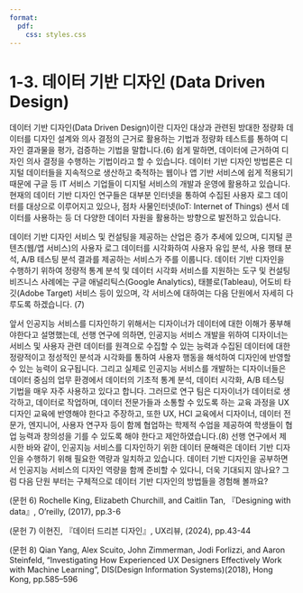 ```yaml
---
format: 
  pdf:
    css: styles.css
---
```


# 1-3. 데이터 기반 디자인 (Data Driven Design)

데이터 기반 디자인(Data Driven Design)이란 디자인 대상과 관련된 방대한 정량화 데이터를 디자인 설계와 의사 결정의 근거로 활용하는 기법과 정량화 테스트를 통하여 디자인 결과물을 평가, 검증하는 기법을 말합니다.(6) 쉽게 말하면, 데이터에 근거하여 디자인 의사 결정을 수행하는 기법이라고 할 수 있습니다. 데이터 기반 디자인 방법론은 디지털 데이터들을 지속적으로 생산하고 축적하는 웹이나 앱 기반 서비스에 쉽게 적용되기 때문에 구글 등 IT 서비스 기업들이 디지털 서비스의 개발과 운영에 활용하고 있습니다. 현재의 데이터 기반 디자인 연구들은 대부분 인터넷을 통하여 수집된 사용자 로그 데이터를 대상으로 이루어지고 있으나, 점차 사물인터넷(IoT: Internet of Things) 센서 데이터를 사용하는 등 더 다양한 데이터 자원을 활용하는 방향으로 발전하고 있습니다.

데이터 기반 디자인 서비스 및 컨설팅을 제공하는 산업은 증가 추세에 있으며, 디지털 콘텐츠(웹/앱 서비스)의 사용자 로그 데이터를 시각화하여 사용자 유입 분석, 사용 행태 분석, A/B 테스팅 분석 결과를 제공하는 서비스가 주를 이룹니다. 데이터 기반 디자인을 수행하기 위하여 정량적 통계 분석 및 데이터 시각화 서비스를 지원하는 도구 및 컨설팅 비즈니스 사례에는 구글 애널리틱스(Google Analytics), 태블로(Tableau), 어도비 타깃(Adobe Target) 서비스 등이 있으며, 각 서비스에 대하여는 다음 단원에서 자세히 다루도록 하겠습니다. (7)

앞서 인공지능 서비스를 디자인하기 위해서는 디자이너가 데이터에 대한 이해가 풍부해야한다고 설명했는데, 선행 연구에 의하면, 인공지능 서비스 개발을 위하여 디자이너는 서비스 및 사용자 관련 데이터를 원격으로 수집할 수 있는 능력과 수집된 데이터에 대한 정량적이고 정성적인 분석과 시각화를 통하여 사용자 행동을 해석하여 디자인에 반영할 수 있는 능력이 요구됩니다. 그리고 실제로 인공지능 서비스를 개발하는 디자이너들은 데이터 중심의 업무 환경에서 데이터의 기초적 통계 분석, 데이터 시각화, A/B 테스팅 기법을 매우 자주 사용하고 있다고 합니다. 그러므로 연구 팀은 디자이너가 데이터로 생각하고, 데이터로 작업하며, 데이터 전문가들과 소통할 수 있도록 하는 교육 과정을 UX 디자인 교육에 반영해야 한다고 주장하고, 또한 UX, HCI 교육에서 디자이너, 데이터 전문가, 엔지니어, 사용자 연구자 등이 함께 협업하는 학제적 수업을 제공하여 학생들이 협업 능력과 창의성을 기를 수 있도록 해야 한다고 제안하였습니다.(8) 선행 연구에서 제시한 바와 같이, 인공지능 서비스를 디자인하기 위한 데이터 문해력은 데이터 기반 디자인을 수행하기 위해 필요한 역량과 일치하고 있습니다. 데이터 기반 디자인을 공부하면서 인공지능 서비스의 디자인 역량을 함께 준비할 수 있다니, 더욱 기대되지 않나요? 그럼 다음 단원 부터는 구체적으로 데이터 기반 디자인의 방법들을 경험해 볼까요?

(문헌 6) Rochelle King, Elizabeth Churchill, and Caitlin Tan, 『Designing with data』, O’reilly, (2017), pp.3-6

(문헌 7) 이현진, 『데이터 드리븐 디자인』, UX리뷰, (2024), pp.43-44

(문헌 8) Qian Yang, Alex Scuito, John Zimmerman, Jodi Forlizzi, and Aaron Steinfeld, “Investigating How Experienced UX Designers Effectively Work with Machine Learning”, DIS(Design Information Systems)(2018), Hong Kong, pp.585–596
